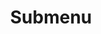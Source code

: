 ---
title: Submenu
description: An Kando item which may contain other items.
banner:
  content: 🚧 This page is under construction! 🚧
---